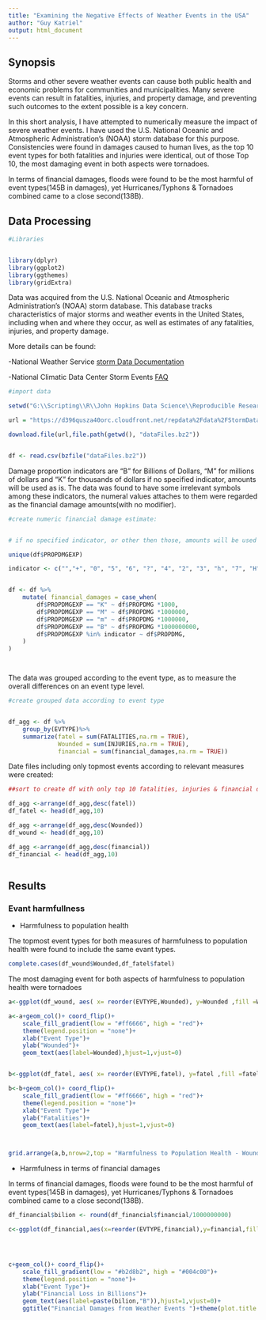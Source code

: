 ```yaml
---
title: "Examining the Negative Effects of Weather Events in the USA"
author: "Guy Katriel"
output: html_document
---
```



## Synopsis
Storms and other severe weather events can cause both public health and economic problems for communities and municipalities.  Many severe events can result in fatalities, injuries, and property damage, and preventing such outcomes to the extent possible is a key concern.

In this short analysis, I have attempted to numerically measure the impact of severe weather events.
I have used the U.S. National Oceanic and Atmospheric Administration's (NOAA) storm database for this purpose.
Consistencies were found in damages caused to human lives, as the top 10 event types for both fatalities and injuries were identical,
out of those Top 10, the most damaging event in both aspects were tornadoes.

In terms of financial damages, floods were found to be the most harmful of event types(145B in damages), yet Hurricanes/Typhons 
& Tornadoes combined came to a close second(138B).



## Data Processing

```r
#Libraries


library(dplyr)
library(ggplot2)
library(ggthemes)
library(gridExtra)
```


Data was acquired from the U.S. National Oceanic and Atmospheric Administration's (NOAA) storm database.
This database tracks characteristics of major storms and weather events in the United States, including when and where they occur, as well as estimates of any fatalities, injuries, and property damage.

More details can be found:

-National Weather Service [storm Data Documentation](https://d396qusza40orc.cloudfront.net/repdata%2Fpeer2_doc%2Fpd01016005curr.pdf)

-National Climatic Data Center Storm Events [FAQ](https://d396qusza40orc.cloudfront.net/repdata%2Fpeer2_doc%2FNCDC%20Storm%20Events-FAQ%20Page.pdf)



```r

#import data

setwd("G:\\Scripting\\R\\John Hopkins Data Science\\Reproducible Research\\Week 4 Assignment")

url = "https://d396qusza40orc.cloudfront.net/repdata%2Fdata%2FStormData.csv.bz2"

download.file(url,file.path(getwd(), "dataFiles.bz2"))


df <- read.csv(bzfile("dataFiles.bz2"))

```



Damage proportion indicators are "B" for Billions of Dollars, "M" for millions of dollars and "K" for thousands of dollars
if no specified indicator, amounts will be used as is.
The data was found to have some irrelevant symbols among these indicators, the numeral values attaches to them were regarded as the
financial damage amounts(with no modifier).


```r
#create numeric financial damage estimate:


# if no specified indicator, or other then those, amounts will be used as is

unique(df$PROPDMGEXP)

indicator <- c("","+", "0", "5", "6", "?", "4", "2", "3", "h", "7", "H", "-", "1", "8", " ")


df <- df %>% 
    mutate( financial_damages = case_when(
        df$PROPDMGEXP == "K" ~ df$PROPDMG *1000,
        df$PROPDMGEXP == "M" ~ df$PROPDMG *1000000,
        df$PROPDMGEXP == "m" ~ df$PROPDMG *1000000,        
        df$PROPDMGEXP == "B" ~ df$PROPDMG *1000000000,
        df$PROPDMGEXP %in% indicator ~ df$PROPDMG,
    )
)




```


The data was grouped according to the event type, as to measure the overall differences on an event type level.

```r

#create grouped data according to event type


df_agg <- df %>%
    group_by(EVTYPE)%>% 
    summarize(fatel = sum(FATALITIES,na.rm = TRUE),
              Wounded = sum(INJURIES,na.rm = TRUE),
              financial = sum(financial_damages,na.rm = TRUE)) 

```

Date files including only topmost events according to relevant measures were created: 

```r
##sort to create df with only top 10 fatalities, injuries & financial damages.

df_agg <-arrange(df_agg,desc(fatel))
df_fatel <- head(df_agg,10)

df_agg <-arrange(df_agg,desc(Wounded))
df_wound <- head(df_agg,10)

df_agg <-arrange(df_agg,desc(financial))
df_financial <- head(df_agg,10)



```


## Results

### Evant harmfullness
- Harmfulness to population health

The topmost event types for both measures of harmfulness to population health were found to include the same evant types.

```r
complete.cases(df_wound$Wounded,df_fatel$fatel)
```


The most damaging event for both aspects of harmfulness to population health were tornadoes

```r



a<-ggplot(df_wound, aes( x= reorder(EVTYPE,Wounded), y=Wounded ,fill =Wounded )) +theme_calc()

a<-a+geom_col()+ coord_flip()+
    scale_fill_gradient(low = "#ff6666", high = "red")+
    theme(legend.position = "none")+
    xlab("Event Type")+
    ylab("Wounded")+
    geom_text(aes(label=Wounded),hjust=1,vjust=0)


b<-ggplot(df_fatel, aes( x= reorder(EVTYPE,fatel), y=fatel ,fill =fatel )) +theme_calc()

b<-b+geom_col()+ coord_flip()+
    scale_fill_gradient(low = "#ff6666", high = "red")+
    theme(legend.position = "none")+
    xlab("Event Type")+
    ylab("Fatalities")+
    geom_text(aes(label=fatel),hjust=1,vjust=0)



grid.arrange(a,b,nrow=2,top = "Harmfulness to Population Health - Wounded and Fatalities")
```

- Harmfulness in terms of financial damages

In terms of financial damages, floods were found to be the most harmful of event types(145B in damages), yet Hurricanes/Typhons 
& Tornadoes combined came to a close second(138B).

```r

df_financial$bilion <- round(df_financial$financial/1000000000)

c<-ggplot(df_financial,aes(x=reorder(EVTYPE,financial),y=financial,fill=financial))+theme_calc()




c+geom_col()+ coord_flip()+
    scale_fill_gradient(low = "#b2d8b2", high = "#004c00")+
    theme(legend.position = "none")+
    xlab("Event Type")+
    ylab("Financial Loss in Billions")+
    geom_text(aes(label=paste(bilion,"B")),hjust=1,vjust=0)+
    ggtitle("Financial Damages from Weather Events ")+theme(plot.title = element_text(hjust = 0.5))


```

